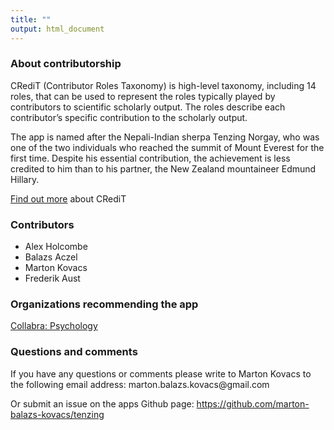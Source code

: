 ```yaml
---
title: ""
output: html_document
---
```


### About contributorship

CRediT (Contributor Roles Taxonomy) is high-level taxonomy, including 14 roles, that can be used to represent the roles typically played by contributors to scientific scholarly output. The roles describe each contributor’s specific contribution to the scholarly output.

The app is named after the Nepali-Indian sherpa Tenzing Norgay, who was one of the two individuals who reached the summit of Mount Everest for the first time. Despite his essential contribution, the achievement is less credited to him than to his partner, the New Zealand mountaineer Edmund Hillary.

[Find out more](https://www.casrai.org/credit.html) about CRediT


### Contributors
- Alex Holcombe
- Balazs Aczel
- Marton Kovacs
- Frederik Aust

### Organizations recommending the app
[Collabra: Psychology](https://www.collabra.org/)

### Questions and comments

If you have any questions or comments please write to Marton Kovacs to the following email address: marton.balazs.kovacs@gmail.com

Or submit an issue on the apps Github page: [https://github.com/marton-balazs-kovacs/tenzing](https://github.com/marton-balazs-kovacs/tenzing)
